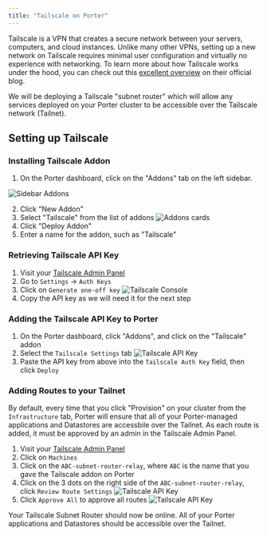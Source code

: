 ```yaml
---
title: "Tailscale on Porter"
---
```


Tailscale is a VPN that creates a secure network between your servers, computers, and cloud instances. Unlike many other VPNs, setting up a new network on Tailscale requires minimal user configuration and virtually no experience with networking. 
To learn more about how Tailscale works under the hood, you can check out this [excellent overview](https://tailscale.com/blog/how-tailscale-works/?ref=blog.porter.run) on their official blog.

We will be deploying a Tailscale "subnet router" which will allow any services deployed on your Porter cluster to be accessible over the Tailscale network (Tailnet).


## Setting up Tailscale

### Installing Tailscale Addon

1. On the Porter dashboard, click on the "Addons" tab on the left sidebar.

![Sidebar Addons](/images/other/sidebar-addons.png)

2. Click "New Addon"
3. Select "Tailscale" from the list of addons
![Addons cards](/images/other/addons-list.png)
4. Click "Deploy Addon"
5. Enter a name for the addon, such as "Tailscale"

### Retrieving Tailscale API Key

1. Visit your [Tailscale Admin Panel](https://login.tailscale.com/admin/settings/authkeys?ref=blog.porter.run)
2. Go to `Settings` -> `Auth Keys`
3. Click on `Generate one-off key`
![Tailscale Console](/images/other/tailscale-admin-console.png)
4. Copy the API key as we will need it for the next step

### Adding the Tailscale API Key to Porter

1. On the Porter dashboard, click "Addons", and click on the "Tailscale" addon
2. Select the `Tailscale Settings` tab
![Tailscale API Key](/images/other/tailscale-porter-api-key.png)
3. Paste the API key from above into the `Tailscale Auth Key` field, then click `Deploy`


### Adding Routes to your Tailnet

By default, every time that you click "Provision" on your cluster from the `Infrastructure` tab, Porter will ensure that all of your Porter-managed applications and Datastores are accessbile over the Tailnet.
As each route is added, it must be approved by an admin in the Tailscale Admin Panel.

1. Visit your [Tailscale Admin Panel](https://login.tailscale.com/admin/machines?ref=blog.porter.run)
2. Click on `Machines`
3. Click on the `ABC-subnet-router-relay`, where `ABC` is the name that you gave the Tailscale addon on Porter
4. Click on the 3 dots on the right side of the `ABC-subnet-router-relay`, click `Review Route Settings`
![Tailscale API Key](/images/other/tailscale-machines.png)
5. Click `Approve All` to approve all routes
![Tailscale API Key](/images/other/tailscale-approve-routes.png)

Your Tailscale Subnet Router should now be online. All of your Porter applications and Datastores should be accessible over the Tailnet.

